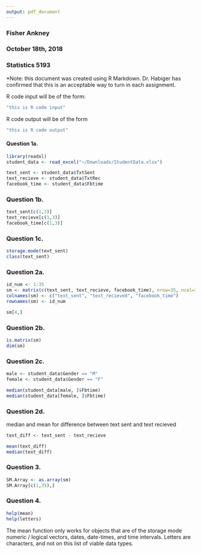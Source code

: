 ```yaml
---
output: pdf_document
---
```


### Fisher Ankney
### October 18th, 2018
### Statistics 5193

*Note: this document was created using R Markdown. Dr. Habiger has confirmed that this is an acceptable way to turn in each assignment. 

R code input will be of the form:
```r
"this is R code input"
``` 

R code output will be of the form 
```r
"this is R code output"
``` 


#### Question 1a.

```r
library(readxl)
student_data <- read_excel("~/Downloads/StudentData.xlsx")
```

```r
text_sent <- student_data$TxtSent
text_recieve <- student_data$TxtRec
facebook_time <- student_data$Fbtime
```

\hfill

### Question 1b. 

```r
text_sent[c(1,3)]
text_recieve[c(1,3)]
facebook_time[c(1,3)]
```

\hfill

### Question 1c.
```r
storage.mode(text_sent)
class(text_sent)
```

\pagebreak

### Question 2a.
```r
id_num <- 1:35
sm <- matrix(c(text_sent, text_recieve, facebook_time), nrow=35, ncol=3)
colnames(sm) <- c("text_sent", "text_recieved", "facebook_time")
rownames(sm) <- id_num

sm[4,]
```


\hfill

### Question 2b. 
```r
is.matrix(sm)
dim(sm)
```

\hfill

### Question 2c.
```r
male <- student_data$Gender == "M"
female <- student_data$Gender == "F"

median(student_data[male, ]$Fbtime)
median(student_data[female, ]$Fbtime)
```

\hfill

### Question 2d. 
median and mean for difference between text sent and text recieved
```r
text_diff <- text_sent - text_recieve

mean(text_diff)
median(text_diff)
```


\hfill

### Question 3.
```r
SM.Array <- as.array(sm)
SM.Array[c(1,35),]
```



\hfill

### Question 4.

```r
help(mean)
help(letters)
```

The mean function only works for objects that are of the storage mode numeric / logical vectors, dates, date-times, and time intervals. Letters are characters, and not on this list of viable data types. 